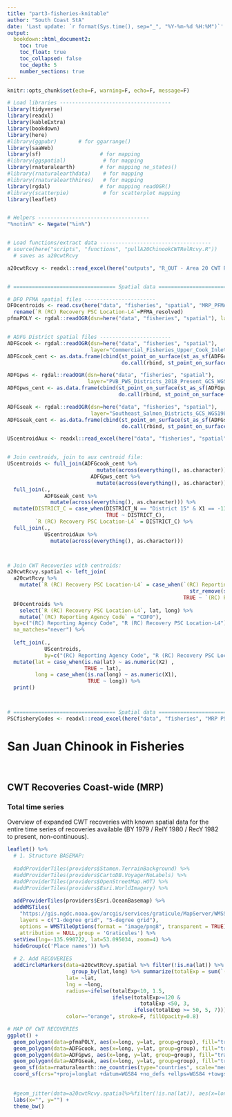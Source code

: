 ```yaml
---
title: "part3-fisheries-knitable"
author: "South Coast StA"
date: 'Last update: `r format(Sys.time(), sep="_", "%Y-%m-%d %H:%M")`'
output: 
  bookdown::html_document2:
    toc: true
    toc_float: true
    toc_collapsed: false 
    toc_depth: 5
    number_sections: true
---
```


```r
knitr::opts_chunk$set(echo=F, warning=F, echo=F, message=F)

# Load libraries ------------------------------------
library(tidyverse)
library(readxl)
library(kableExtra)
library(bookdown)
library(here)
#library(ggpubr)       # for ggarrange()
library(saaWeb)
library(sf)                   # for mapping
#library(ggspatial)            # for mapping
library(rnaturalearth)        # for mapping ne_states()
#library(rnaturalearthdata)    # for mapping
#library(rnaturalearthhires)   # for mapping
library(rgdal)                # for mapping readOGR()
#library(scatterpie)           # for scatterplot mapping
library(leaflet)


# Helpers ------------------------------------
"%notin%" <- Negate("%in%")


# Load functions/extract data ------------------------------------
# source(here("scripts", "functions", "pullA20ChinookCWTRelRcvy.R"))
  # saves as a20cwtRcvy

a20cwtRcvy <- readxl::read_excel(here("outputs", "R_OUT - Area 20 CWT Recoveries JOIN Releases - CHINOOK RY1982-2022.xlsx"), sheet=1)


# ================================= Spatial data =================================

# DFO PFMA spatial files -----------------------
DFOcentroids <- read.csv(here("data", "fisheries", "spatial", "MRP_PFMA_spatial.csv")) %>%
  rename(`R (RC) Recovery PSC Location-L4`=PFMA_resolved)
pfmaPOLY <- rgdal::readOGR(dsn=here("data", "fisheries", "spatial"), layer="pfma1", verbose=F)


# ADFG District spatial files -----------------------
ADFGcook <- rgdal::readOGR(dsn=here("data", "fisheries", "spatial"), 
                           layer="Commercial_Fisheries_Upper_Cook_Inlet_Salmon_Districts", verbose=F)
ADFGcook_cent <- as.data.frame(cbind(st_point_on_surface(st_as_sf(ADFGcook)), 
                                     do.call(rbind, st_point_on_surface(st_as_sf(ADFGcook))$geometry)))

ADFGpws <- rgdal::readOGR(dsn=here("data", "fisheries", "spatial"), 
                          layer="PVB_PWS_Districts_2018_Present_GCS_WGS1984", verbose=F)
ADFGpws_cent <- as.data.frame(cbind(st_point_on_surface(st_as_sf(ADFGpws)), 
                                    do.call(rbind, st_point_on_surface(st_as_sf(ADFGpws))$geometry)) )

ADFGseak <- rgdal::readOGR(dsn=here("data", "fisheries", "spatial"), 
                           layer="Southeast_Salmon_Districts_GCS_WGS1984", verbose=F)
ADFGseak_cent <- as.data.frame(cbind(st_point_on_surface(st_as_sf(ADFGseak)), 
                                     do.call(rbind, st_point_on_surface(st_as_sf(ADFGseak))$geometry)) )

UScentroidAux <- readxl::read_excel(here("data", "fisheries", "spatial", "Centroid auxiliary file US.xlsx"), sheet=1)


# Join centroids, join to aux centroid file:  
UScentroids <- full_join(ADFGcook_cent %>% 
                             mutate(across(everything(), as.character)),
                           ADFGpws_cent %>%
                             mutate(across(everything(), as.character))) %>%
  full_join(., 
            ADFGseak_cent %>%
              mutate(across(everything(), as.character))) %>% 
  mutate(DISTRICT_C = case_when(DISTRICT_N == "District 15" & X1 == -135.292221133256 ~ "115",
                                TRUE ~ DISTRICT_C),
         `R (RC) Recovery PSC Location-L4` = DISTRICT_C) %>% 
  full_join(., 
            UScentroidAux %>% 
              mutate(across(everything(), as.character)))



# Join CWT Recoveries with centroids: 
a20cwtRcvy.spatial <- left_join(
  a20cwtRcvy %>% 
    mutate(`R (RC) Recovery PSC Location-L4` = case_when(`(RC) Reporting Agency Code`=="CDFO" ~ 
                                                           str_remove(str_sub(`(RC) Recovery PSC Location-L4`,2,4), "^0+"),
                                                         TRUE ~ `(RC) Recovery PSC Location-L4`)),
  DFOcentroids %>%
    select(`R (RC) Recovery PSC Location-L4`, lat, long) %>%
    mutate(`(RC) Reporting Agency Code` = "CDFO"),
  by=c("(RC) Reporting Agency Code", "R (RC) Recovery PSC Location-L4"),
  na_matches="never") %>%
  
  left_join(.,
            UScentroids, 
            by=c("(RC) Reporting Agency Code", "R (RC) Recovery PSC Location-L4")) %>%
  mutate(lat = case_when(is.na(lat) ~ as.numeric(X2) , 
                         TRUE ~ lat),
         long = case_when(is.na(long) ~ as.numeric(X1),
                          TRUE ~ long)) %>% 
  print()



# ================================= Spatial data =================================
PSCfisheryCodes <- readxl::read_excel(here("data", "fisheries", "MRP PSC fishery codes.xlsx"), sheet=1)
```

# **San Juan Chinook in Fisheries**

<br>

## **CWT Recoveries Coast-wide (MRP)** 

### Total time series 

Overview of expanded CWT recoveries with known spatial data for the entire time series of recoveries available (BY 1979 / RelY 1980 / RecY 1982 to present, non-continuous). 


```r
leaflet() %>% 
  # 1. Structure BASEMAP: 
  
  #addProviderTiles(providers$Stamen.TerrainBackground) %>%
  #addProviderTiles(providers$CartoDB.VoyagerNoLabels) %>%
  #addProviderTiles(providers$OpenStreetMap.HOT) %>%
  #addProviderTiles(providers$Esri.WorldImagery) %>%
  
  addProviderTiles(providers$Esri.OceanBasemap) %>%
  addWMSTiles(
    "https://gis.ngdc.noaa.gov/arcgis/services/graticule/MapServer/WMSServer/",
    layers = c("1-degree grid", "5-degree grid"),
    options = WMSTileOptions(format = "image/png8", transparent = TRUE),
    attribution = NULL,group = 'Graticules') %>%
  setView(lng=-135.990722, lat=53.095034, zoom=4) %>%
  hideGroup(c('Place names')) %>%
  
  # 2. Add RECOVERIES
  addCircleMarkers(data=a20cwtRcvy.spatial %>% filter(!is.na(lat)) %>%
                     group_by(lat,long) %>% summarize(totalExp = sum(`(RC) Expanded Number`)),
                   lat= ~lat,
                   lng = ~long,
                   radius=~ifelse(totalExp<10, 1.5,
                                  ifelse(totalExp>=120 & 
                                           totalExp <50, 3,
                                         ifelse(totalExp >= 50, 5, 7))),
                   color=~"orange", stroke=F, fillOpacity=0.8) 
```






```r
# MAP OF CWT RECOVERIES 
ggplot() +
  geom_polygon(data=pfmaPOLY, aes(x=long, y=lat, group=group), fill="transparent", colour="gray80", size=0.5, alpha=0.2) +
  geom_polygon(data=ADFGcook, aes(x=long, y=lat, group=group), fill="transparent", colour="gray80", size=0.5, alpha=0.2) +
  geom_polygon(data=ADFGpws, aes(x=long, y=lat, group=group), fill="transparent", colour="gray80", size=0.5, alpha=0.2) +
  geom_polygon(data=ADFGseak, aes(x=long, y=lat, group=group), fill="transparent", colour="gray80", size=0.5, alpha=0.2) +
  geom_sf(data=rnaturalearth::ne_countries(type="countries", scale="medium", returnclass="sf"), colour="transparent", fill="gray40") +
  coord_sf(crs="+proj=longlat +datum=WGS84 +no_defs +ellps=WGS84 +towgs84=0,0,0", xlim=c(-170, -122), ylim=c(40, 65)) +
  
  
  #geom_jitter(data=a20cwtRcvy.spatial%>%filter(!is.na(lat)), aes(x=long, y=lat), colour="blue", alpha=0.8) +
  labs(x="", y="") +
  theme_bw() 
```




